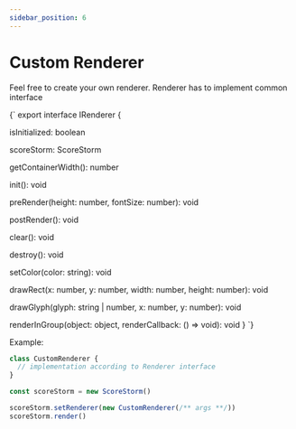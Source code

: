 ```yaml
---
sidebar_position: 6
---
```


# Custom Renderer

Feel free to create your own renderer.
Renderer has to implement common interface


<CodeBlock language="ts">
{`
export interface IRenderer {

isInitialized: boolean

scoreStorm: ScoreStorm

getContainerWidth(): number

init(): void

preRender(height: number, fontSize: number): void

postRender(): void

clear(): void

destroy(): void

setColor(color: string): void

drawRect(x: number, y: number, width: number, height: number): void

drawGlyph(glyph: string | number, x: number, y: number): void

renderInGroup(object: object, renderCallback: () => void): void
}
`}

</CodeBlock>

Example:

```js
class CustomRenderer {
  // implementation according to Renderer interface
}

const scoreStorm = new ScoreStorm()

scoreStorm.setRenderer(new CustomRenderer(/** args **/))
scoreStorm.render()
```
